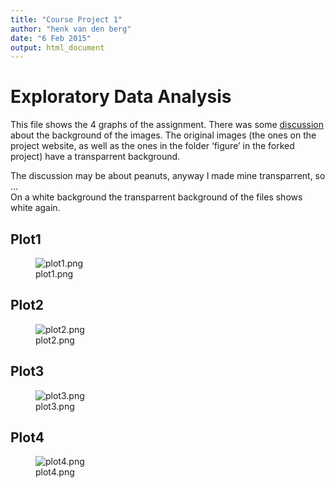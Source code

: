 ```yaml
---
title: "Course Project 1"
author: "henk van den berg"
date: "6 Feb 2015"
output: html_document
---
```


# Exploratory Data Analysis

This file shows the 4 graphs of the assignment. There was some [discussion](https://class.coursera.org/exdata-011/forum/thread?thread_id=24) 
about the background of the images. The original images (the ones on the project website,
as well as the ones in the folder 'figure' in the forked project) have a transparrent background.

The discussion may be about peanuts, anyway I made mine transparrent, so ...  
On a white background the transparrent background of the files shows white again.

## Plot1
![plot1.png](plot1.png)

## Plot2
![plot2.png](plot2.png)

## Plot3
![plot3.png](plot3.png)

## Plot4
![plot4.png](plot4.png)